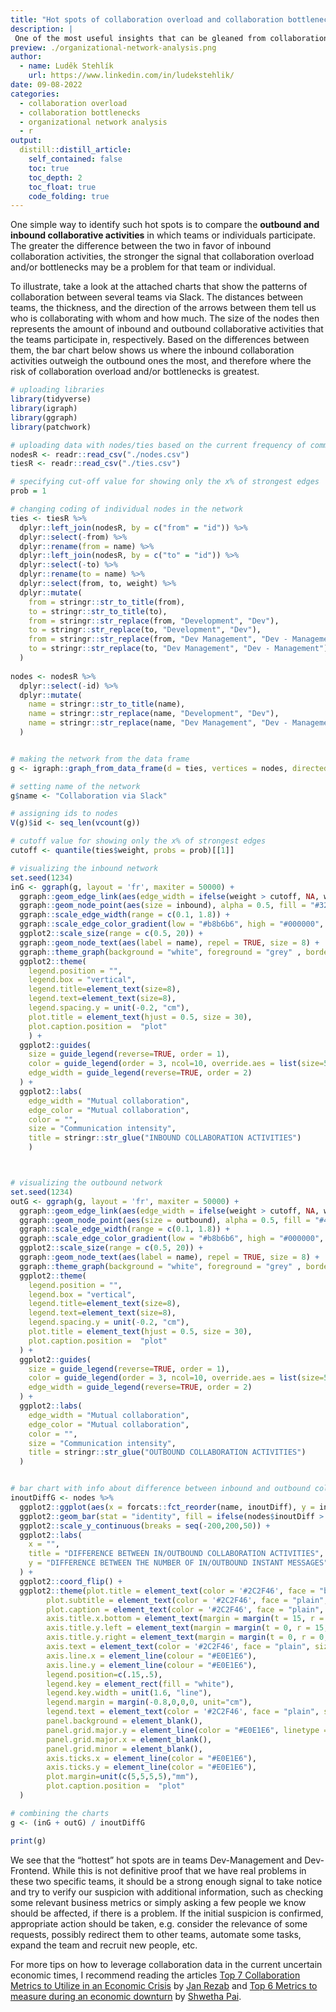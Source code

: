 ```yaml
---
title: "Hot spots of collaboration overload and collaboration bottlenecks and how to find them"
description: |
 One of the most useful insights that can be gleaned from collaboration data is where hot spots of potential collaboration overload and/or collaboration bottlenecks may exist in a company. Such insight can be especially valuable these days, when many companies are trying to fight the upcoming economic downturn by achieving more with less.          
preview: ./organizational-network-analysis.png
author:
  - name: Luděk Stehlík
    url: https://www.linkedin.com/in/ludekstehlik/
date: 09-08-2022
categories:
  - collaboration overload
  - collaboration bottlenecks
  - organizational network analysis
  - r
output:
  distill::distill_article:
    self_contained: false
    toc: true
    toc_depth: 2
    toc_float: true
    code_folding: true
---
```


One simple way to identify such hot spots is to compare the **outbound and inbound collaborative activities** in which teams or individuals participate. The greater the difference between the two in favor of inbound collaboration activities, the stronger the signal that collaboration overload and/or bottlenecks may be a problem for that team or individual.

To illustrate, take a look at the attached charts that show the patterns of collaboration between several teams via Slack. The distances between teams, the thickness, and the direction of the arrows between them tell us who is collaborating with whom and how much. The size of the nodes then represents the amount of inbound and outbound collaborative activities that the teams participate in, respectively. Based on the differences between them, the bar chart below shows us where the inbound collaboration activities outweigh the outbound ones the most, and therefore where the risk of collaboration overload and/or bottlenecks is greatest.


```r

# uploading libraries
library(tidyverse)
library(igraph)
library(ggraph)
library(patchwork)

# uploading data with nodes/ties based on the current frequency of communication via Slack
nodesR <- readr::read_csv("./nodes.csv") 
tiesR <- readr::read_csv("./ties.csv")

# specifying cut-off value for showing only the x% of strongest edges
prob = 1

# changing coding of individual nodes in the network
ties <- tiesR %>%
  dplyr::left_join(nodesR, by = c("from" = "id")) %>%
  dplyr::select(-from) %>% 
  dplyr::rename(from = name) %>%
  dplyr::left_join(nodesR, by = c("to" = "id")) %>%
  dplyr::select(-to) %>%
  dplyr::rename(to = name) %>%
  dplyr::select(from, to, weight) %>%
  dplyr::mutate(
    from = stringr::str_to_title(from),
    to = stringr::str_to_title(to),
    from = stringr::str_replace(from, "Development", "Dev"),
    to = stringr::str_replace(to, "Development", "Dev"),
    from = stringr::str_replace(from, "Dev Management", "Dev - Management"),
    to = stringr::str_replace(to, "Dev Management", "Dev - Management")
  )
  
nodes <- nodesR %>%
  dplyr::select(-id) %>%
  dplyr::mutate(
    name = stringr::str_to_title(name),
    name = stringr::str_replace(name, "Development", "Dev"),
    name = stringr::str_replace(name, "Dev Management", "Dev - Management")
  )


# making the network from the data frame 
g <- igraph::graph_from_data_frame(d = ties, vertices = nodes, directed = TRUE)

# setting name of the network
g$name <- "Collaboration via Slack"

# assigning ids to nodes
V(g)$id <- seq_len(vcount(g))

# cutoff value for showing only the x% of strongest edges
cutoff <- quantile(ties$weight, probs = prob)[[1]]

# visualizing the inbound network
set.seed(1234)
inG <- ggraph(g, layout = 'fr', maxiter = 50000) +
  ggraph::geom_edge_link(aes(edge_width = ifelse(weight > cutoff, NA, weight), edge_color = weight), arrow = arrow(length = unit(3, 'mm')), end_cap = circle(2, 'mm')) + 
  ggraph::geom_node_point(aes(size = inbound), alpha = 0.5, fill = "#32b2c7", color = "#32b2c7") +
  ggraph::scale_edge_width(range = c(0.1, 1.8)) +
  ggraph::scale_edge_color_gradient(low = "#b8b6b6", high = "#000000", guide = "none") +
  ggplot2::scale_size(range = c(0.5, 20)) +
  ggraph::geom_node_text(aes(label = name), repel = TRUE, size = 8) +
  ggraph::theme_graph(background = "white", foreground = "grey" , border = TRUE) +
  ggplot2::theme(
    legend.position = "",
    legend.box = "vertical",
    legend.title=element_text(size=8),
    legend.text=element_text(size=8),
    legend.spacing.y = unit(-0.2, "cm"),
    plot.title = element_text(hjust = 0.5, size = 30),
    plot.caption.position =  "plot"
    ) +
  ggplot2::guides(
    size = guide_legend(reverse=TRUE, order = 1),
    color = guide_legend(order = 3, ncol=10, override.aes = list(size=5)),
    edge_width = guide_legend(reverse=TRUE, order = 2)
  ) +
  ggplot2::labs(
    edge_width = "Mutual collaboration",
    edge_color = "Mutual collaboration",
    color = "",
    size = "Communication intensity",
    title = stringr::str_glue("INBOUND COLLABORATION ACTIVITIES")
    )



# visualizing the outbound network
set.seed(1234)
outG <- ggraph(g, layout = 'fr', maxiter = 50000) +
  ggraph::geom_edge_link(aes(edge_width = ifelse(weight > cutoff, NA, weight), edge_color = weight), arrow = arrow(length = unit(3, 'mm')), end_cap = circle(2, 'mm')) + 
  ggraph::geom_node_point(aes(size = outbound), alpha = 0.5, fill = "#46c8ae", color = "#46c8ae") +
  ggraph::scale_edge_width(range = c(0.1, 1.8)) +
  ggraph::scale_edge_color_gradient(low = "#b8b6b6", high = "#000000", guide = "none") +
  ggplot2::scale_size(range = c(0.5, 20)) +
  ggraph::geom_node_text(aes(label = name), repel = TRUE, size = 8) +
  ggraph::theme_graph(background = "white", foreground = "grey" , border = TRUE) +
  ggplot2::theme(
    legend.position = "",
    legend.box = "vertical",
    legend.title=element_text(size=8),
    legend.text=element_text(size=8),
    legend.spacing.y = unit(-0.2, "cm"),
    plot.title = element_text(hjust = 0.5, size = 30),
    plot.caption.position =  "plot"
  ) +
  ggplot2::guides(
    size = guide_legend(reverse=TRUE, order = 1),
    color = guide_legend(order = 3, ncol=10, override.aes = list(size=5)),
    edge_width = guide_legend(reverse=TRUE, order = 2)
  ) +
  ggplot2::labs(
    edge_width = "Mutual collaboration",
    edge_color = "Mutual collaboration",
    color = "",
    size = "Communication intensity",
    title = stringr::str_glue("OUTBOUND COLLABORATION ACTIVITIES")
  )


# bar chart with info about difference between inbound and outbound collaboration activities
inoutDiffG <- nodes %>%
  ggplot2::ggplot(aes(x = forcats::fct_reorder(name, inoutDiff), y = inoutDiff)) +
  ggplot2::geom_bar(stat = "identity", fill = ifelse(nodes$inoutDiff > 0, "#e56b61", "#20066b"), alpha = 0.85) +
  ggplot2::scale_y_continuous(breaks = seq(-200,200,50)) +
  ggplot2::labs(
    x = "",
    title = "DIFFERENCE BETWEEN IN/OUTBOUND COLLABORATION ACTIVITIES",
    y = "DIFFERENCE BETWEEN THE NUMBER OF IN/OUTBOUND INSTANT MESSAGES"
  ) +
  ggplot2::coord_flip() +
  ggplot2::theme(plot.title = element_text(color = '#2C2F46', face = "bold", size = 30, margin=margin(0,0,12,0), hjust = 0.5),
        plot.subtitle = element_text(color = '#2C2F46', face = "plain", size = 16, margin=margin(0,0,20,0)),
        plot.caption = element_text(color = '#2C2F46', face = "plain", size = 11, hjust = 0),
        axis.title.x.bottom = element_text(margin = margin(t = 15, r = 0, b = 0, l = 0), color = '#2C2F46', face = "plain", size = 24, lineheight = 16, hjust = 0),
        axis.title.y.left = element_text(margin = margin(t = 0, r = 15, b = 0, l = 0), color = '#2C2F46', face = "plain", size = 12, lineheight = 16, hjust = 1),
        axis.title.y.right = element_text(margin = margin(t = 0, r = 0, b = 0, l = 15), color = '#2C2F46', face = "plain", size = 13, lineheight = 16, hjust = 0),
        axis.text = element_text(color = '#2C2F46', face = "plain", size = 22, lineheight = 16),
        axis.line.x = element_line(colour = "#E0E1E6"),
        axis.line.y = element_line(colour = "#E0E1E6"),
        legend.position=c(.15,.5),
        legend.key = element_rect(fill = "white"),
        legend.key.width = unit(1.6, "line"),
        legend.margin = margin(-0.8,0,0,0, unit="cm"),
        legend.text = element_text(color = '#2C2F46', face = "plain", size = 10, lineheight = 16),
        panel.background = element_blank(),
        panel.grid.major.y = element_line(color = "#E0E1E6", linetype = "dashed"),
        panel.grid.major.x = element_blank(),
        panel.grid.minor = element_blank(),
        axis.ticks.x = element_line(color = "#E0E1E6"),
        axis.ticks.y = element_line(color = "#E0E1E6"),
        plot.margin=unit(c(5,5,5,5),"mm"), 
        plot.caption.position =  "plot"
  )

# combining the charts
g <- (inG + outG) / inoutDiffG

print(g)


```


We see that the “hottest” hot spots are in teams Dev-Management and Dev-Frontend. While this is not definitive proof that we have real problems in these two specific teams, it should be a strong enough signal to take notice and try to verify our suspicion with additional information, such as checking some relevant business metrics or simply asking a few people we know should be affected, if there is a problem. If the initial suspicion is confirmed, appropriate action should be taken, e.g. consider the relevance of some requests, possibly redirect them to other teams, automate some tasks, expand the team and recruit new people, etc. 

For more tips on how to leverage collaboration data in the current uncertain economic times, I recommend reading the articles [Top 7 Collaboration Metrics to Utilize in an Economic Crisis](https://www.timeisltd.com/post/top-7-collaboration-metrics-to-utilize-in-an-economic-crisis) by [Jan Rezab](https://www.linkedin.com/in/janrezab/) and [Top 6 Metrics to measure during an economic downturn](https://www.linkedin.com/pulse/top-6-metrics-measure-during-economic-downturn-shwetha-pai/) by [Shwetha Pai](https://www.linkedin.com/in/shwethatpai/).
